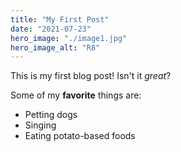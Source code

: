 ```yaml
---
title: "My First Post"
date: "2021-07-23"
hero_image: "./image1.jpg"
hero_image_alt: "R8"
---
```


This is my first blog post! Isn't it _great_?

Some of my **favorite** things are:

- Petting dogs
- Singing
- Eating potato-based foods
